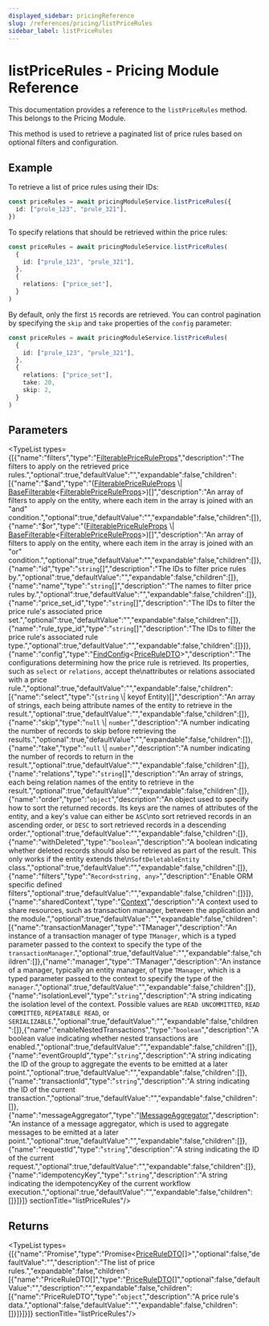 ```yaml
---
displayed_sidebar: pricingReference
slug: /references/pricing/listPriceRules
sidebar_label: listPriceRules
---
```



# listPriceRules - Pricing Module Reference

This documentation provides a reference to the `listPriceRules` method. This belongs to the Pricing Module.

This method is used to retrieve a paginated list of price rules based on optional filters and configuration.

## Example

To retrieve a list of price rules using their IDs:

```ts
const priceRules = await pricingModuleService.listPriceRules({
  id: ["prule_123", "prule_321"],
})
```

To specify relations that should be retrieved within the price rules:

```ts
const priceRules = await pricingModuleService.listPriceRules(
  {
    id: ["prule_123", "prule_321"],
  },
  {
    relations: ["price_set"],
  }
)
```

By default, only the first `15` records are retrieved. You can control pagination by specifying the `skip` and `take` properties of the `config` parameter:

```ts
const priceRules = await pricingModuleService.listPriceRules(
  {
    id: ["prule_123", "prule_321"],
  },
  {
    relations: ["price_set"],
    take: 20,
    skip: 2,
  }
)
```

## Parameters

<TypeList types={[{"name":"filters","type":"[FilterablePriceRuleProps](../../../interfaces/pricing.FilterablePriceRuleProps/page.mdx)","description":"The filters to apply on the retrieved price rules.","optional":true,"defaultValue":"","expandable":false,"children":[{"name":"$and","type":"([FilterablePriceRuleProps](../../../interfaces/pricing.FilterablePriceRuleProps/page.mdx) \\| [BaseFilterable](../../../interfaces/pricing.BaseFilterable/page.mdx)&#60;[FilterablePriceRuleProps](../../../interfaces/pricing.FilterablePriceRuleProps/page.mdx)&#62;)[]","description":"An array of filters to apply on the entity, where each item in the array is joined with an \"and\" condition.","optional":true,"defaultValue":"","expandable":false,"children":[]},{"name":"$or","type":"([FilterablePriceRuleProps](../../../interfaces/pricing.FilterablePriceRuleProps/page.mdx) \\| [BaseFilterable](../../../interfaces/pricing.BaseFilterable/page.mdx)&#60;[FilterablePriceRuleProps](../../../interfaces/pricing.FilterablePriceRuleProps/page.mdx)&#62;)[]","description":"An array of filters to apply on the entity, where each item in the array is joined with an \"or\" condition.","optional":true,"defaultValue":"","expandable":false,"children":[]},{"name":"id","type":"`string`[]","description":"The IDs to filter price rules by.","optional":true,"defaultValue":"","expandable":false,"children":[]},{"name":"name","type":"`string`[]","description":"The names to filter price rules by.","optional":true,"defaultValue":"","expandable":false,"children":[]},{"name":"price_set_id","type":"`string`[]","description":"The IDs to filter the price rule's associated price set.","optional":true,"defaultValue":"","expandable":false,"children":[]},{"name":"rule_type_id","type":"`string`[]","description":"The IDs to filter the price rule's associated rule type.","optional":true,"defaultValue":"","expandable":false,"children":[]}]},{"name":"config","type":"[FindConfig](../../../interfaces/pricing.FindConfig/page.mdx)&#60;[PriceRuleDTO](../../../interfaces/pricing.PriceRuleDTO/page.mdx)&#62;","description":"The configurations determining how the price rule is retrieved. Its properties, such as `select` or `relations`, accept the\nattributes or relations associated with a price rule.","optional":true,"defaultValue":"","expandable":false,"children":[{"name":"select","type":"(`string` \\| keyof Entity)[]","description":"An array of strings, each being attribute names of the entity to retrieve in the result.","optional":true,"defaultValue":"","expandable":false,"children":[]},{"name":"skip","type":"`null` \\| `number`","description":"A number indicating the number of records to skip before retrieving the results.","optional":true,"defaultValue":"","expandable":false,"children":[]},{"name":"take","type":"`null` \\| `number`","description":"A number indicating the number of records to return in the result.","optional":true,"defaultValue":"","expandable":false,"children":[]},{"name":"relations","type":"`string`[]","description":"An array of strings, each being relation names of the entity to retrieve in the result.","optional":true,"defaultValue":"","expandable":false,"children":[]},{"name":"order","type":"`object`","description":"An object used to specify how to sort the returned records. Its keys are the names of attributes of the entity, and a key's value can either be `ASC`\nto sort retrieved records in an ascending order, or `DESC` to sort retrieved records in a descending order.","optional":true,"defaultValue":"","expandable":false,"children":[]},{"name":"withDeleted","type":"`boolean`","description":"A boolean indicating whether deleted records should also be retrieved as part of the result. This only works if the entity extends the\n`SoftDeletableEntity` class.","optional":true,"defaultValue":"","expandable":false,"children":[]},{"name":"filters","type":"`Record<string, any>`","description":"Enable ORM specific defined filters","optional":true,"defaultValue":"","expandable":false,"children":[]}]},{"name":"sharedContext","type":"[Context](../../../interfaces/pricing.Context/page.mdx)","description":"A context used to share resources, such as transaction manager, between the application and the module.","optional":true,"defaultValue":"","expandable":false,"children":[{"name":"transactionManager","type":"TManager","description":"An instance of a transaction manager of type `TManager`, which is a typed parameter passed to the context to specify the type of the `transactionManager`.","optional":true,"defaultValue":"","expandable":false,"children":[]},{"name":"manager","type":"TManager","description":"An instance of a manager, typically an entity manager, of type `TManager`, which is a typed parameter passed to the context to specify the type of the `manager`.","optional":true,"defaultValue":"","expandable":false,"children":[]},{"name":"isolationLevel","type":"`string`","description":"A string indicating the isolation level of the context. Possible values are `READ UNCOMMITTED`, `READ COMMITTED`, `REPEATABLE READ`, or `SERIALIZABLE`.","optional":true,"defaultValue":"","expandable":false,"children":[]},{"name":"enableNestedTransactions","type":"`boolean`","description":"A boolean value indicating whether nested transactions are enabled.","optional":true,"defaultValue":"","expandable":false,"children":[]},{"name":"eventGroupId","type":"`string`","description":"A string indicating the ID of the group to aggregate the events to be emitted at a later point.","optional":true,"defaultValue":"","expandable":false,"children":[]},{"name":"transactionId","type":"`string`","description":"A string indicating the ID of the current transaction.","optional":true,"defaultValue":"","expandable":false,"children":[]},{"name":"messageAggregator","type":"[IMessageAggregator](../../../interfaces/pricing.IMessageAggregator/page.mdx)","description":"An instance of a message aggregator, which is used to aggregate messages to be emitted at a later point.","optional":true,"defaultValue":"","expandable":false,"children":[]},{"name":"requestId","type":"`string`","description":"A string indicating the ID of the current request.","optional":true,"defaultValue":"","expandable":false,"children":[]},{"name":"idempotencyKey","type":"`string`","description":"A string indicating the idempotencyKey of the current workflow execution.","optional":true,"defaultValue":"","expandable":false,"children":[]}]}]}  sectionTitle="listPriceRules"/>

## Returns

<TypeList types={[{"name":"Promise","type":"Promise&#60;[PriceRuleDTO](../../../interfaces/pricing.PriceRuleDTO/page.mdx)[]&#62;","optional":false,"defaultValue":"","description":"The list of price rules.","expandable":false,"children":[{"name":"PriceRuleDTO[]","type":"[PriceRuleDTO](../../../interfaces/pricing.PriceRuleDTO/page.mdx)[]","optional":false,"defaultValue":"","description":"","expandable":false,"children":[{"name":"PriceRuleDTO","type":"`object`","description":"A price rule's data.","optional":false,"defaultValue":"","expandable":false,"children":[]}]}]}]}  sectionTitle="listPriceRules"/>

